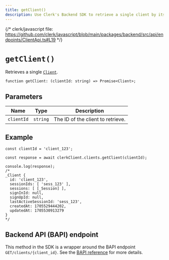 ```yaml
---
title: getClient()
description: Use Clerk's Backend SDK to retrieve a single client by its ID.
---
```


{/* clerk/javascript file: https://github.com/clerk/javascript/blob/main/packages/backend/src/api/endpoints/ClientApi.ts#L19 */}

# `getClient()`

Retrieves a single [`Client`](/docs/references/javascript/client).

```tsx {{ prettier: false }}
function getClient: (clientId: string) => Promise<Client>;
```

## Parameters

| Name | Type | Description |
| - | - | - |
| `clientId` | `string` | The ID of the client to retrieve. |

## Example

```tsx {{ prettier: false }}
const clientId = 'client_123';

const response = await clerkClient.clients.getClient(clientId);

console.log(response);
/*
_Client {
  id: 'client_123',
  sessionIds: [ 'sess_123' ],
  sessions: [ [_Session] ],
  signInId: null,
  signUpId: null,
  lastActiveSessionId: 'sess_123',
  createdAt: 1705529444202,
  updatedAt: 1705530913279
}
*/
```

## Backend API (BAPI) endpoint

This method in the SDK is a wrapper around the BAPI endpoint `GET/clients/{client_id}`. See the [BAPI reference](https://clerk.com/docs/reference/backend-api/tag/Clients#operation/GetClient) for more details.
